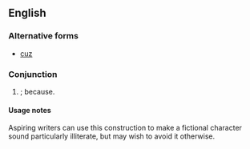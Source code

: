==English==

===Alternative forms===
* [[cuz]]

===Conjunction===
{{en-conj}}

# {{slang|American}} {{eye-dialect|'cause}}; because.

====Usage notes====
Aspiring writers can use this construction to make a fictional character sound particularly illiterate, but may wish to avoid it otherwise.